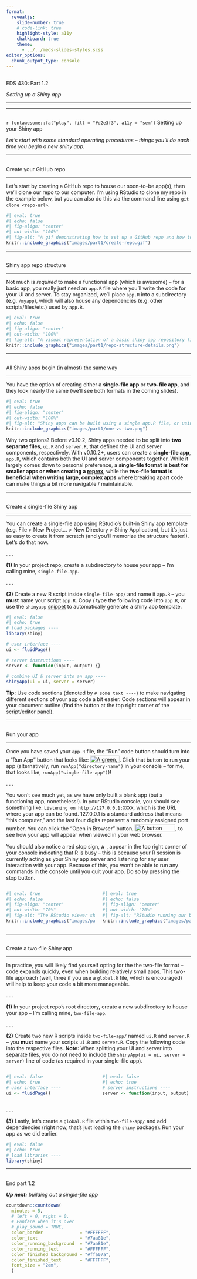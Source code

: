 ```yaml
---
format: 
  revealjs:
    slide-number: true
    # code-link: true
    highlight-style: a11y
    chalkboard: true
    theme: 
      - ../../meds-slides-styles.scss
editor_options: 
  chunk_output_type: console
---
```


## {#title-slide data-menu-title="Title Slide" background="#053660"} 

[EDS 430: Part 1.2]{.custom-title}

[*Setting up a Shiny app*]{.custom-subtitle}

<hr class="hr-teal">

<!-- [Week 1 | January 26^th^, 2024]{.custom-subtitle3} -->

---

##  {#setup data-menu-title="~~~ Setup ~~~" background="#047C90"}

<div class="page-center vertical-center">
<p class="custom-subtitle bottombr">`r fontawesome::fa("play", fill = "#d2e3f3", a11y = "sem")` Setting up your Shiny app</p>
<p class="caption-text">*Let's start with some standard operating procedures -- things you'll do each time you begin a new shiny app.*</p>
</div>

---

##  {#github-repo data-menu-title="Create GitHub Repo"}

[Create your GitHub repo]{.slide-title}

<hr>

<p class="body-text">Let's start by creating a GitHub repo to house our soon-to-be app(s), then we'll clone our repo to our computer. I'm using RStudio to clone my repo in the example below, but you can also do this via the command line using `git clone <repo-url>`.</p>

```r
#| eval: true
#| echo: false
#| fig-align: "center"
#| out-width: "100%"
#| fig-alt: "A gif demonstrating how to set up a GitHub repo and how to clone that repo to your computer. Start by clicking on the 'Repositories' tab from your GitHub profile, then click the green 'New' button. Give your repo a name, check the box next to 'Add a README file', Add a .gitigore by choosing 'R' from the drop down menu, then click the green 'Create repository' button. From your repo landing page, click the green 'Code' button, then copy the URL to your clipboard. In RStudio, select 'New Project' from the top left 'Project' button, select 'Version Control', then 'Git', and paste your URL in the 'Repository URL field'. Your repo name should be auto completed in the 'Project directory name:' field, but if not, press the 'Tab' key. Click 'Create Project' to complete the process."
knitr::include_graphics("images/part1/create-repo.gif")
```

---

##  {#repo-structure data-menu-title="Repo Structure"}

[Shiny app repo structure]{.slide-title}

<hr>

<p class="body-text-s">Not much is *required* to make a functional app (which is awesome) -- for a basic app, you really just need an `app.R` file where you'll write the code for your UI and server. To stay organized, we'll place `app.R` into a subdirectory (e.g. `/myapp`), which will also house any dependencies (e.g. other scripts/files/etc.) used by `app.R`.</p>

```r
#| eval: true
#| echo: false
#| fig-align: "center"
#| out-width: "100%"
#| fig-alt: "A visual representation of a basic shiny app repository file/folder structure."
knitr::include_graphics("images/part1/repo-structure-details.png")
```

---

##  {#begin-the-same data-menu-title="All Apps Begin the Same"}

[All Shiny apps begin (in almost) the same way]{.slide-title2}

<hr>

<p class="body-text bottombr">You have the option of creating either a **single-file app** or **two-file app**, and they look nearly the same (we'll see both formats in the coming slides).</p>

```r
#| eval: true
#| echo: false
#| fig-align: "center"
#| out-width: "100%"
#| fig-alt: "Shiny apps can be built using a single app.R file, or using ui.R plus server.R, and most often a global.R in conjunction."
knitr::include_graphics("images/part1/one-vs-two.png")
```

<p class="body-text-s">Why two options? Before v0.10.2, Shiny apps needed to be split into **two separate files**, `ui.R` and `server.R`, that defined the UI and server components, respectively. With v0.10.2+, users can create a **single-file app**, `app.R`, which contains both the UI and server components together. While it largely comes down to personal preference, a **single-file format is best for smaller apps or when creating a [reprex](https://reprex.tidyverse.org/)**, while the **two-file format is beneficial when writing large, complex apps** where breaking apart code can make things a bit more navigable / maintainable.</p>                                                                

---

##  {#single-file data-menu-title="Single-file App"}

[Create a single-file Shiny app]{.slide-title}

<hr>

<p class="body-text">You can create a single-file app using RStudio's built-in Shiny app template (e.g. File > New Project... > New Directory > Shiny Application), but it's just as easy to create it from scratch (and you'll memorize the structure faster!). Let's do that now.</p>

. . . 

<p class="body-text-s topbr">[**(1)**]{.teal-text} In your project repo, create a subdirectory to house your app -- I'm calling mine, `single-file-app`.</p>

. . . 

<p class="body-text-s">[**(2)**]{.teal-text} Create a new R script inside `single-file-app/` and name it `app.R` -- you **must** name your script `app.R`. Copy / type the following code into `app.R`, or use the `shinyapp` [snippet](https://rstudio.github.io/rstudio-extensions/rstudio_snippets.html) to automatically generate a shiny app template.<p>

```r
#| eval: false
#| echo: true
# load packages ----
library(shiny)

# user interface ----
ui <- fluidPage()

# server instructions ----
server <- function(input, output) {}

# combine UI & server into an app ----
shinyApp(ui = ui, server = server)
```

<p class="body-text-s">**Tip:** Use code sections (denoted by `# some text ----`) to make navigating different sections of your app code a bit easier. Code sections will appear in your document outline (find the button at the top right corner of the script/editor panel).</p>

---

##  {#run-app data-menu-title="Run Your App"}

[Run your app]{.slide-title}

<hr>

<p class="body-text-s">Once you have saved your `app.R` file, the "Run" code button should turn into a "Run App" button that looks like: <img src="images/part1/run-app.png" alt="A green, right facing triangular arrow next to the words 'Run App'" style="display: inline-block; margin: 0; position: relative; top: 3px; width:80px;height:20px;"/>. Click that button to run your app (alternatively, run `runApp("directory-name")` in your console -- for me, that looks like, `runApp("single-file-app")`)!</p>

. . .

<p class="body-text-s topbr">You won't see much yet, as we have only built a blank app (but a functioning app, nonetheless!). In your RStudio console, you should see something like: `Listening on http://127.0.0.1:XXXX`, which is the URL where your app can be found. 127.0.0.1 is a standard address that means "this computer," and the last four digits represent a randomly assigned port number. You can click the "Open in Browser" button, <img src="images/part1/open-in-browser.png" alt="A button found on the top left-hand side of the RStudio viewer window that says 'Open in Browser' next to a small browser window icon with an arrow pointing up and to the right." style="display: inline-block; margin: 0; position: relative; top: 3px; width:110px;height:20px;"/>, to see how your app will appear when viewed in your web browser.</p>

<p class="body-text-s topbr">You should also notice a red stop sign, <img src="images/part1/stop.png" alt="A red hexagon with the word 'STOP' printed in white across the center." style="display: inline-block; margin: 0; position: relative; top: 3px; width:15px;height:15px;"/>, appear in the top right corner of your console indicating that R is busy -- this is because your R session is currently acting as your Shiny app server and listening for any user interaction with your app. Because of this, you won't be able to run any commands in the console until you quit your app. Do so by pressing the stop button.</p>

:::: {.columns}

::: {.column width="50%"}
```r
#| eval: true
#| echo: false
#| fig-align: "center"
#| out-width: "70%"
#| fig-alt: "The RStudio viewer showing a running app consisting of only a blank white screen since no elements have been added yet."
knitr::include_graphics("images/part1/blank-app.png")
```
:::

::: {.column width="50%"}
```r
#| eval: true
#| echo: false
#| fig-align: "center"
#| out-width: "70%"
#| fig-alt: "RStudio running our blank app. In the console, we see the text 'Listening on http://127.0.0.1:6341' and a red stop sign indicating that RStudio is busy."
knitr::include_graphics("images/part1/run-app-RStudio.png")
```
:::

::::

---

##  {#two-file data-menu-title="Two-file App"}

[Create a two-file Shiny app]{.slide-title}

<hr>

<p class="body-text">In practice, you will likely find yourself opting for the the two-file format -- code expands quickly, even when building relatively small apps. This two-file approach (well, three if you use a `global.R` file, which is encouraged) will help to keep your code a bit more manageable.</p>

. . . 

<p class="body-text-s topbr">[**(1)**]{.teal-text} In your project repo's root directory, create a new subdirectory to house your app -- I'm calling mine, `two-file-app`.</p>

. . . 

<p class="body-text-s">[**(2)**]{.teal-text} Create two new R scripts inside `two-file-app/` named `ui.R` and `server.R` -- you **must** name your scripts `ui.R` and `server.R`. Copy the following code into the respective files. **Note:** When splitting your UI and server into separate files, you do not need to include the `shinyApp(ui = ui, server = server)` line of code (as required in your single-file app).<p>

:::: {.columns}

::: {.column width="50%"}
```r
#| eval: false
#| echo: true
# user interface ----
ui <- fluidPage()
```
:::

::: {.column width="50%"}
```r
#| eval: false
#| echo: true
# server instructions ----
server <- function(input, output) {}
```
:::

::::

. . . 

<p class="body-text-s">[**(3)**]{.teal-text} Lastly, let's create a `global.R` file within `two-file-app/` and add dependencies (right now, that's just loading the `shiny` package). Run your app as we did earlier.</p>

```r
#| eval: false
#| echo: true
# load libraries ----
library(shiny)
```

---

##  {#end-section data-menu-title="~~~ BREAK ~~~" background="#047C90"}

<div class="page-center vertical-center">
<p class="custom-subtitle bottombr">End part 1.2</p>
<p class="caption-text">***Up next:** building out a single-file app*</p>
</div>

```r
countdown::countdown(
  minutes = 5,
  # left = 0, right = 0,
  # Fanfare when it's over
  # play_sound = TRUE,
  color_border              = "#FFFFFF",
  color_text                = "#7aa81e",
  color_running_background  = "#7aa81e",
  color_running_text        = "#FFFFFF",
  color_finished_background = "#ffa07a",
  color_finished_text       = "#FFFFFF",
  font_size = "2em",
  )
```
